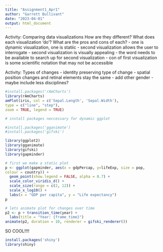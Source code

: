 ```yaml
---
title: "Assignment1_Apr1"
author: "Garrett Bullivant"
date: "2023-04-01"
output: html_document
---
```


Activity: Comparing data visualizations
How are they different? What does each visualization ‘do’?
What are the pros and cons of each?
- one is dynamic visualization, one is statiic
- second visualization allows the user to interrogate 
- second visualization is visually appealing
- the word needs to be available to search up for second visualization
- con of first visualization is some scientific notation that may not be accessible

Activity: Types of changes
- identity preserving type of change
- spatial position changes and retinal elements stay the same
- add other gender
- maybe include less disciplines?

```r
#install.packages('rAmCharts')
library(rAmCharts)
amPlot(iris, col = c('Sepal.Length', 'Sepal.Width'), 
type = c("line", "step"),
zoom = TRUE, legend = TRUE)
```

```r
# install packages neccessary for dynamic ggplot

#install.packages('gganimate')
#install.packages('gifski')

library(ggplot2)
library(gganimate)
library(gifski)
library(gapminder)

# first we make a static plot
p <- ggplot(gapminder, aes(x = gdpPercap, y=lifeExp, size = pop,
colour = country)) +
  geom_point(show.legend = FALSE, alpha = 0.7) +
  scale_color_viridis_d() +
  scale_size(range = c(2, 12)) +
  scale_x_log10() +
  labs(x = "GDP per capita", y = "Life expectancy")
p

```
```r
# lets animate plot for changes over time
p2 <- p + transition_time(year) +
  labs(title = "Year: {frame_time}")
animate(p2, duration = 10, renderer = gifski_renderer())

```

SO COOL!!!!

```r
install.packages('shiny')
library(shiny)
```

